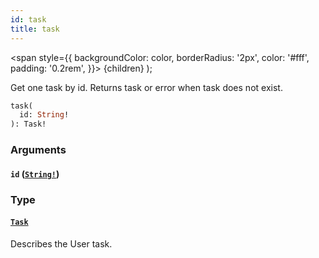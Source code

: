 ```yaml
---
id: task
title: task
---
```


<span
style={{
      backgroundColor: color,
      borderRadius: '2px',
      color: '#fff',
      padding: '0.2rem',
    }}>
{children}
</span>
);

Get one task by id. Returns task or error when task does not exist.

```graphql
task(
  id: String!
): Task!

```

### Arguments

#### `id` ([`String!`](/docs/reference/tasklist-api/scalars/string))

### Type

#### [`Task`](/docs/reference/tasklist-api/objects/task)

Describes the User task.
